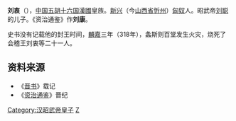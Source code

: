 '''刘衷'''（{{bd|？||318年||catIdx=L}}），[[中国|中国]][[五胡十六国|五胡十六国]][[前趙|漢國]]皇族。[[新興郡_(建安)|新兴]]（今[[山西省|山西省]][[忻州|忻州]]）[[匈奴|匈奴]]人。昭武帝[[刘聪|刘聪]]的儿子。《资治通鉴》作'''刘康'''。

史书没有记载他的封王时间，[[麟嘉_(前赵)|麟嘉]]三年（318年），螽斯则百堂发生火灾，烧死了会稽王刘衷等二十一人。

==资料来源==
*《[[晋书|晋书]]》载记
*《[[资治通鉴|资治通鉴]]》晋纪

[[Category:汉昭武帝皇子|Category:汉昭武帝皇子]]
[[Category:劉姓|Z]]